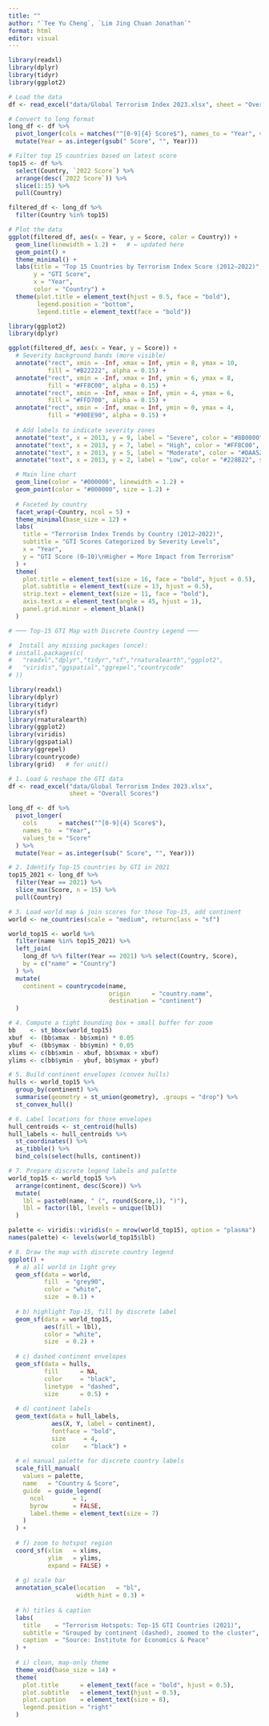 ```yaml
---
title: ""
author: "`Tee Yu Cheng`, `Lim Jing Chuan Jonathan`"
format: html
editor: visual
---
```


```r
library(readxl)
library(dplyr)
library(tidyr)
library(ggplot2)

# Load the data
df <- read_excel("data/Global Terrorism Index 2023.xlsx", sheet = "Overall Scores")

# Convert to long format
long_df <- df %>%
  pivot_longer(cols = matches("^[0-9]{4} Score$"), names_to = "Year", values_to = "Score") %>%
  mutate(Year = as.integer(gsub(" Score", "", Year)))

# Filter top 15 countries based on latest score
top15 <- df %>%
  select(Country, `2022 Score`) %>%
  arrange(desc(`2022 Score`)) %>%
  slice(1:15) %>%
  pull(Country)

filtered_df <- long_df %>%
  filter(Country %in% top15)
```

```r
# Plot the data
ggplot(filtered_df, aes(x = Year, y = Score, color = Country)) +
  geom_line(linewidth = 1.2) +   # ← updated here
  geom_point() +
  theme_minimal() +
  labs(title = "Top 15 Countries by Terrorism Index Score (2012–2022)",
       y = "GTI Score",
       x = "Year",
       color = "Country") +
  theme(plot.title = element_text(hjust = 0.5, face = "bold"),
        legend.position = "bottom",
        legend.title = element_text(face = "bold"))

```

```r
library(ggplot2)
library(dplyr)

ggplot(filtered_df, aes(x = Year, y = Score)) +
  # Severity background bands (more visible)
  annotate("rect", xmin = -Inf, xmax = Inf, ymin = 8, ymax = 10,
           fill = "#B22222", alpha = 0.15) +
  annotate("rect", xmin = -Inf, xmax = Inf, ymin = 6, ymax = 8,
           fill = "#FF8C00", alpha = 0.15) +
  annotate("rect", xmin = -Inf, xmax = Inf, ymin = 4, ymax = 6,
           fill = "#FFD700", alpha = 0.15) +
  annotate("rect", xmin = -Inf, xmax = Inf, ymin = 0, ymax = 4,
           fill = "#90EE90", alpha = 0.15) +
  
  # Add labels to indicate severity zones
  annotate("text", x = 2013, y = 9, label = "Severe", color = "#8B0000", size = 4, fontface = "bold") +
  annotate("text", x = 2013, y = 7, label = "High", color = "#FF8C00", size = 4, fontface = "bold") +
  annotate("text", x = 2013, y = 5, label = "Moderate", color = "#DAA520", size = 4, fontface = "bold") +
  annotate("text", x = 2013, y = 2, label = "Low", color = "#228B22", size = 4, fontface = "bold") +

  # Main line chart
  geom_line(color = "#000000", linewidth = 1.2) +
  geom_point(color = "#000000", size = 1.2) +
  
  # Faceted by country
  facet_wrap(~Country, ncol = 5) +
  theme_minimal(base_size = 12) +
  labs(
    title = "Terrorism Index Trends by Country (2012–2022)",
    subtitle = "GTI Scores Categorized by Severity Levels",
    x = "Year",
    y = "GTI Score (0–10)\nHigher = More Impact from Terrorism"
  ) +
  theme(
    plot.title = element_text(size = 16, face = "bold", hjust = 0.5),
    plot.subtitle = element_text(size = 13, hjust = 0.5),
    strip.text = element_text(size = 11, face = "bold"),
    axis.text.x = element_text(angle = 45, hjust = 1),
    panel.grid.minor = element_blank()
  )

```

```r
# ─── Top-15 GTI Map with Discrete Country Legend ───

#  Install any missing packages (once):
# install.packages(c(
#   "readxl","dplyr","tidyr","sf","rnaturalearth","ggplot2",
#   "viridis","ggspatial","ggrepel","countrycode"
# ))

library(readxl)
library(dplyr)
library(tidyr)
library(sf)
library(rnaturalearth)
library(ggplot2)
library(viridis)
library(ggspatial)
library(ggrepel)
library(countrycode)
library(grid)   # for unit()

# 1. Load & reshape the GTI data
df <- read_excel("data/Global Terrorism Index 2023.xlsx",
                 sheet = "Overall Scores")

long_df <- df %>%
  pivot_longer(
    cols      = matches("^[0-9]{4} Score$"),
    names_to  = "Year",
    values_to = "Score"
  ) %>%
  mutate(Year = as.integer(sub(" Score", "", Year)))

# 2. Identify Top-15 countries by GTI in 2021
top15_2021 <- long_df %>%
  filter(Year == 2021) %>%
  slice_max(Score, n = 15) %>%
  pull(Country)

# 3. Load world map & join scores for those Top-15, add continent
world <- ne_countries(scale = "medium", returnclass = "sf")

world_top15 <- world %>%
  filter(name %in% top15_2021) %>%
  left_join(
    long_df %>% filter(Year == 2021) %>% select(Country, Score),
    by = c("name" = "Country")
  ) %>%
  mutate(
    continent = countrycode(name,
                            origin      = "country.name",
                            destination = "continent")
  )

# 4. Compute a tight bounding box + small buffer for zoom
bb    <- st_bbox(world_top15)
xbuf  <- (bb$xmax - bb$xmin) * 0.05
ybuf  <- (bb$ymax - bb$ymin) * 0.05
xlims <- c(bb$xmin - xbuf, bb$xmax + xbuf)
ylims <- c(bb$ymin - ybuf, bb$ymax + ybuf)

# 5. Build continent envelopes (convex hulls)
hulls <- world_top15 %>%
  group_by(continent) %>%
  summarise(geometry = st_union(geometry), .groups = "drop") %>%
  st_convex_hull()

# 6. Label locations for those envelopes
hull_centroids <- st_centroid(hulls)
hull_labels <- hull_centroids %>%
  st_coordinates() %>%
  as_tibble() %>%
  bind_cols(select(hulls, continent))

# 7. Prepare discrete legend labels and palette
world_top15 <- world_top15 %>%
  arrange(continent, desc(Score)) %>%
  mutate(
    lbl = paste0(name, " (", round(Score,1), ")"),
    lbl = factor(lbl, levels = unique(lbl))
  )

palette <- viridis::viridis(n = nrow(world_top15), option = "plasma")
names(palette) <- levels(world_top15$lbl)

# 8. Draw the map with discrete country legend
ggplot() +
  # a) all world in light grey
  geom_sf(data = world,
          fill  = "grey90",
          color = "white",
          size  = 0.1) +
  
  # b) highlight Top-15, fill by discrete label
  geom_sf(data = world_top15,
          aes(fill = lbl),
          color = "white",
          size  = 0.2) +
  
  # c) dashed continent envelopes
  geom_sf(data = hulls,
          fill      = NA,
          color     = "black",
          linetype  = "dashed",
          size      = 0.5) +
  
  # d) continent labels
  geom_text(data = hull_labels,
            aes(X, Y, label = continent),
            fontface = "bold",
            size     = 4,
            color    = "black") +
  
  # e) manual palette for discrete country labels
  scale_fill_manual(
    values = palette,
    name   = "Country & Score",
    guide  = guide_legend(
      ncol        = 1,
      byrow       = FALSE,
      label.theme = element_text(size = 7)
    )
  ) +
  
  # f) zoom to hotspot region
  coord_sf(xlim   = xlims,
           ylim   = ylims,
           expand = FALSE) +
  
  # g) scale bar
  annotation_scale(location   = "bl",
                   width_hint = 0.3) +
  
  # h) titles & caption
  labs(
    title    = "Terrorism Hotspots: Top-15 GTI Countries (2021)",
    subtitle = "Grouped by continent (dashed), zoomed to the cluster",
    caption  = "Source: Institute for Economics & Peace"
  ) +
  
  # i) clean, map-only theme
  theme_void(base_size = 14) +
  theme(
    plot.title      = element_text(face = "bold", hjust = 0.5),
    plot.subtitle   = element_text(hjust = 0.5),
    plot.caption    = element_text(size = 8),
    legend.position = "right"
  )

```
